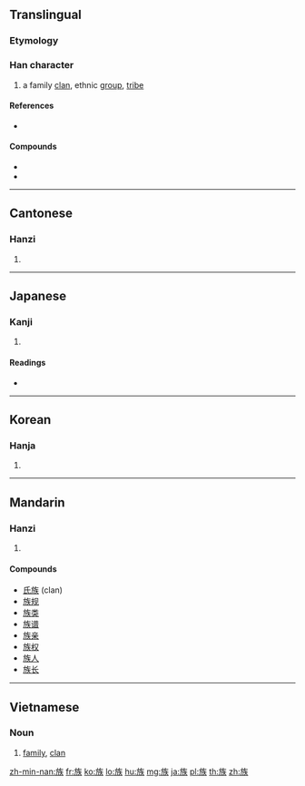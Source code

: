 ==Translingual==

===Etymology===
{{Han compound|㫃|矢|t2=arrow|ls=ic}}

===Han character===
{{Han char|rn=70|rad=方|as=07|sn=11|four=0823<sub>4</sub>|canj=卜尸人人大 (YSOOK)|ids=⿸⿰[[方]][[𠂉]][[矢]]}}

# a family [[clan]], ethnic [[group]], [[tribe]]

====References====
* {{Han ref|kx=0484.030|dkj=13661|dj=0846.030|hdz=32181.010|uh=65CF|ud=26063|bh=B1DA|bd=45530}}

====Compounds====
* {{Hani|[[家族]]}}
* {{Hani|[[民族]]}}

----

==Cantonese==

===Hanzi===
{{yue-hanzi|jyut=|y=juk6}}

# {{defn|lang=yue|sort=方07}}

----

==Japanese==

===Kanji===
{{ja-kanji|grade=3|rs=方07}}

# {{defn|lang=ja|sort=方07}}

====Readings====
* {{ja-readings|on=[[ぞく]] (zoku), [[そう]] (sō)|kun=[[やから]] (yakara)}}

----

==Korean==

===Hanja===
{{ko-hanja|hangeul=[[족]], [[주]]|eumhun=|rv=jok, ju|mr=chok, chu|y=cok, cwu}}

# {{defn|lang=ko|sort=方07}}

----

==Mandarin==

===Hanzi===
{{cmn-hanzi|pin=[[zú]] ([[zu2]])|wg=tsu<sup>2</sup>}}

# {{defn|lang=cmn|sort=方07}}

====Compounds====
* [[氏族]] (clan)
* [[族规]]
* [[族类]]
* [[族谱]]
* [[族亲]]
* [[族权]]
* [[族人]]
* [[族长]]

----

==Vietnamese==

===Noun===
{{vi-hantu|tộc|rs=方07|pos=noun}}

# [[family]], [[clan]]

[[zh-min-nan:族]]
[[fr:族]]
[[ko:族]]
[[lo:族]]
[[hu:族]]
[[mg:族]]
[[ja:族]]
[[pl:族]]
[[th:族]]
[[zh:族]]